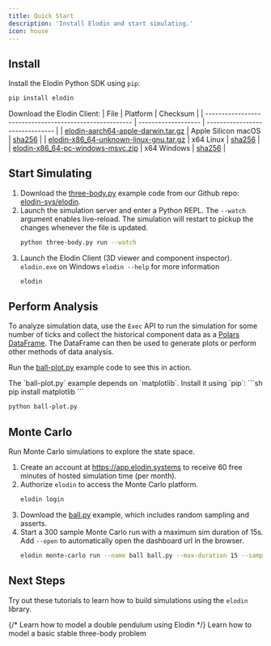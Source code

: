 ```yaml
---
title: Quick Start
description: 'Install Elodin and start simulating.'
icon: house
---
```

## Install

Install the Elodin Python SDK using `pip`:
```sh
pip install elodin
```

Download the Elodin Client:
| File                                                    | Platform            | Checksum                        |
| ------------------------------------------------------- | ------------------- | ------------------------------- |
| [elodin-aarch64-apple-darwin.tar.gz][elodin-macos]      | Apple Silicon macOS | [sha256][elodin-macos-sha256]   |
| [elodin-x86_64-unknown-linux-gnu.tar.gz][elodin-linux]  | x64 Linux           | [sha256][elodin-linux-sha256]   |
| [elodin-x86_64-pc-windows-msvc.zip][elodin-windows]     | x64 Windows         | [sha256][elodin-windows-sha256] |

[elodin-macos]: https://storage.googleapis.com/elodin-releases/v0.3.14/elodin-aarch64-apple-darwin.tar.gz
[elodin-macos-sha256]: https://storage.googleapis.com/elodin-releases/v0.3.14/elodin-aarch64-apple-darwin.tar.gz.sha256
[elodin-linux]: https://storage.googleapis.com/elodin-releases/v0.3.14/elodin-x86_64-unknown-linux-gnu.tar.gz
[elodin-linux-sha256]: https://storage.googleapis.com/elodin-releases/v0.3.14/elodin-x86_64-unknown-linux-gnu.tar.gz.sha256
[elodin-windows]: https://storage.googleapis.com/elodin-releases/v0.3.14/elodin-x86_64-pc-windows-msvc.zip
[elodin-windows-sha256]: https://storage.googleapis.com/elodin-releases/v0.3.14/elodin-x86_64-pc-windows-msvc.zip.sha256

## Start Simulating

1. Download the [three-body.py] example code from our Github repo: [elodin-sys/elodin].
2. Launch the simulation server and enter a Python REPL.
    <Note>The `--watch` argument enables live-reload. The simulation will restart to pickup the changes whenever the file is updated.</Note>
    ```sh
    python three-body.py run --watch
    ```
3. Launch the Elodin Client (3D viewer and component inspector).
    <Note>`elodin.exe` on Windows</Note>
    <Note>`elodin --help` for more information</Note>
    ```sh
    elodin
    ```

[elodin-sys/elodin]: https://github.com/elodin-sys/elodin
[three-body.py]: https://raw.githubusercontent.com/elodin-sys/elodin/main/libs/nox-py/examples/three-body.py

## Perform Analysis

To analyze simulation data, use the `Exec` API to run the simulation for some number of ticks and collect the historical component data as a [Polars DataFrame].
The DataFrame can then be used to generate plots or perform other methods of data analysis.

Run the [ball-plot.py] example code to see this in action.

<Note>
The `ball-plot.py` example depends on `matplotlib`. Install it using `pip`:
```sh
pip install matplotlib
```
</Note>

```sh
python ball-plot.py
```

[Polars Dataframe]: https://docs.pola.rs/user-guide/concepts/data-structures/#dataframe
[ball-plot.py]: https://github.com/elodin-sys/elodin/blob/main/libs/nox-py/examples/ball-plot.py

## Monte Carlo

Run Monte Carlo simulations to explore the state space.

1. Create an account at https://app.elodin.systems to receive 60 free minutes of hosted simulation time (per month).
2. Authorize `elodin` to access the Monte Carlo platform.
    ```sh
    elodin login
    ```
3. Download the [ball.py] example, which includes random sampling and asserts.
4. Start a 300 sample Monte Carlo run with a maximum sim duration of 15s.
    <Note>Add `--open` to automatically open the dashboard url in the browser.</Note>
    ```sh
    elodin monte-carlo run --name ball ball.py --max-duration 15 --samples 300
    ```

[ball.py]: https://raw.githubusercontent.com/elodin-sys/elodin/main/libs/nox-py/examples/ball.py

## Next Steps

Try out these tutorials to learn how to build simulations using the `elodin` library.

<CardGroup cols={1}>
  {/* <Card
    title="Double Pendulum Tutorial"
    icon="tornado"
    href="tutorial/double-pend"
  >
  Learn how to model a double pendulum using Elodin
  </Card> */}
  <Card
    title="Three-Body Problem"
    icon="solar-system"
    href="tutorial/3-body"
  >
  Learn how to model a basic stable three-body problem
  </Card>
</CardGroup>

